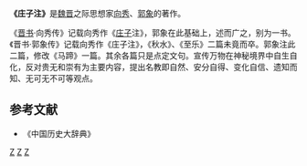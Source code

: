 {{道家}}
'''《庄子注》'''是[[魏晋|魏晋]]之际思想家[[向秀|向秀]]、[[郭象|郭象]]的著作。

《[[晋书|晋书]]·向秀传》记载向秀作《[[莊子_(書)|庄子]]注》，郭象在此基础上，述而广之，别为一书。《晋书·郭象传》记载向秀作《庄子注》，《秋水》、《至乐》二篇未竟而卒。郭象注此二篇，修改《马蹄》一篇。其余各篇只是点定文句。宣传万物在神秘境界中自生自化，反对贵无和崇有为主要内容，提出名教即自然、安分自得、变化自信、遗知而知、无可无不可等观点。
==参考文献==
*《中国历史大辞典》
[[Category:晋朝典籍|Z]]
[[Category:道家|Z]]
[[Category:子部道家類|Z]]